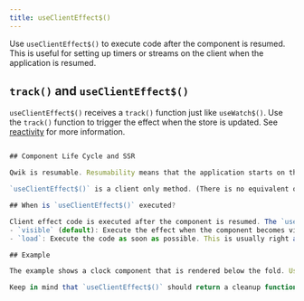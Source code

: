 ```yaml
---
title: useClientEffect$()
---
```


Use `useClientEffect$()` to execute code after the component is resumed. This is useful for setting up timers or streams on the client when the application is resumed.


## `track()` and `useClientEffect$()`

`useClientEffect$()` receives a `track()` function just like `useWatch$()`. Use the `track()` function to trigger the effect when the store is updated. See [reactivity](/tutorial/reactivity/explicit) for more information.

```jsx

## Component Life Cycle and SSR

Qwik is resumable. Resumability means that the application starts on the server and then is transferred to the client. On the client, the application continues execution from where it left off. A common use case is creating a component on the server, pausing, and then resuming on the client. To make the component fully functional, it may be necessary to execute code eagerly on the client to set up timers or streams.

`useClientEffect$()` is a client only method. (There is no equivalent on the server.) NOTE: See `useWatch$()` for behavior that needs to be executed on both client and server.

## When is `useClientEffect$()` executed?

Client effect code is executed after the component is resumed. The `useClientEffect$()` method takes an additional argument that controls when the effect is executed. There are two options:
- `visible` (default): Execute the effect when the component becomes visible. This is a preferred option because it delays the execution of the effect until the component is visible rather than eagerly on application startup (We are trying to minimize the amount of code the application runs on startup).
- `load`: Execute the code as soon as possible. This is usually right after `DOMContentLoaded` event.

## Example

The example shows a clock component that is rendered below the fold. Use the `useClientEffect$()` to make the clock update the current time every second to make it work on the client. We have provided the utility function `updateClock` to aid your implementation.

Keep in mind that `useClientEffect$()` should return a cleanup function that releases the `setInterval` timer so that the timer can be properly cleaned up when the component is unmounted/destroyed.


